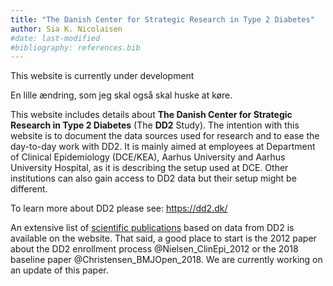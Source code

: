 ```yaml
---
title: "The Danish Center for Strategic Research in Type 2 Diabetes"
author: Sia K. Nicolaisen
#date: last-modified
#bibliography: references.bib
---
```


::: {.callout-important}
This website is currently under development
::: 

En lille ændring, som jeg skal også skal huske at køre. 

This website includes details about **The Danish Center for Strategic Research in Type 2 Diabetes** (The **DD2** Study). The intention with this website is to document the data sources used for research and to ease the day-to-day work with DD2. It is mainly aimed at employees at Department of Clinical Epidemiology (DCE/KEA), Aarhus University and Aarhus University Hospital, as it is describing the setup used at DCE. Other institutions can also gain access to DD2 data but their setup might be different. 

To learn more about DD2 please see: <https://dd2.dk/>

An extensive list of [scientific publications](https://dd2.dk/nyheder/categories/videnskabelige-publikationer) based on data from DD2 is available on the website. That said, a good place to start is the 2012 paper about the DD2 enrollment  process @Nielsen_ClinEpi_2012 or the 2018 baseline paper @Christensen_BMJOpen_2018. We are currently working on an update of this paper. 
